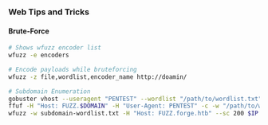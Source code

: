 ### Web Tips and Tricks

#### Brute-Force
```bash filename="Bash" copy
# Shows wfuzz encoder list
wfuzz -e encoders

# Encode payloads while bruteforcing
wfuzz -z file,wordlist,encoder_name http://doamin/

# Subdomain Enumeration
gobuster vhost --useragent "PENTEST" --wordlist "/path/to/wordlist.txt" --url $URL
ffuf -H "Host: FUZZ.$DOMAIN" -H "User-Agent: PENTEST" -c -w "/path/to/wordlist.txt" -u $URL
wfuzz -w subdomain-wordlist.txt -H "Host: FUZZ.forge.htb" --sc 200 $IP
```
